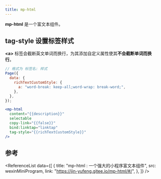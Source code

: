 ```yaml
---
title: mp-html
---
```



**mp-html** 是一个富文本组件。

## tag-style 设置标签样式

**&lt;a&gt;** 标签会截断英文单词而换行，为其添加自定义属性使其**不会截断单词而换行**。

```javascript {5}
// 格式为 标签名: 样式
Page({
  data: {
    richTextCustomStyle: {
      a: "word-break: keep-all;word-wrap: break-word;",
    },
  },
});
```

```jsx {6}
<mp-html
  content="{{description}}"
  selectable
  copy-link="{{false}}"
  bind:linktap="linktap"
  tag-style="{{richTextCustomStyle}}"
/>
```

## 参考

<ReferenceList
  data={[
    {
      title: "mp-html : 一个强大的小程序富文本组件",
      src: wexinMiniProgram,
      link: "https://jin-yufeng.gitee.io/mp-html/#/",
    },
  ]}
/>
